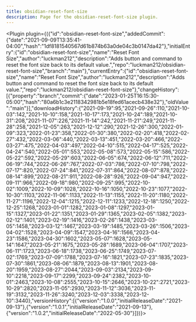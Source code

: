 ---
title: obsidian-reset-font-size
description: Page for the obsidian-reset-font-size plugin.
---


<Plugin plugin={({"id":"obsidian-reset-font-size","addedCommit":{"date":"2021-09-09T13:35:41-04:00","hash":"1df8181540567d61b874b63a0de04c3b0147da42"},"initialEntry":{"id":"obsidian-reset-font-size","name":"Reset Font Size","author":"luckman212","description":"Adds button and command to reset the font size back to its default value.","repo":"luckman212/obsidian-reset-font-size","branch":"main"},"currentEntry":{"id":"obsidian-reset-font-size","name":"Reset Font Size","author":"luckman212","description":"Adds button and command to reset the font size back to its default value.","repo":"luckman212/obsidian-reset-font-size"},"changeHistory":[{"property":"branch","commit":{"date":"2023-01-25T16:15:30-05:00","hash":"80a6b1c3e2118342981b5e18fed61acecb438e32"},"oldValue":"main"}],"downloadHistory":{"2021-09-19":95,"2021-09-26":110,"2021-10-03":142,"2021-10-10":158,"2021-10-17":173,"2021-10-24":189,"2021-10-31":208,"2021-11-07":226,"2021-11-14":242,"2021-11-21":249,"2021-11-28":258,"2021-12-05":263,"2021-12-12":290,"2021-12-26":300,"2022-01-09":323,"2022-01-23":358,"2022-01-30":380,"2022-02-20":418,"2022-02-27":432,"2022-03-06":440,"2022-03-13":451,"2022-03-20":466,"2022-03-27":475,"2022-04-03":497,"2022-04-10":515,"2022-04-17":525,"2022-04-24":540,"2022-05-01":553,"2022-05-08":573,"2022-05-15":586,"2022-05-22":592,"2022-05-29":603,"2022-06-05":674,"2022-06-12":711,"2022-06-19":744,"2022-06-26":767,"2022-07-03":786,"2022-07-10":798,"2022-07-17":820,"2022-07-24":841,"2022-07-31":864,"2022-08-07":878,"2022-08-14":899,"2022-08-21":911,"2022-08-28":926,"2022-09-04":947,"2022-09-11":966,"2022-09-18":980,"2022-09-25":995,"2022-10-02":1009,"2022-10-09":1028,"2022-10-16":1050,"2022-10-23":1077,"2022-10-30":1103,"2022-11-06":1133,"2022-11-13":1155,"2022-11-20":1180,"2022-11-27":1196,"2022-12-04":1215,"2022-12-11":1233,"2022-12-18":1250,"2022-12-25":1268,"2023-01-01":1282,"2023-01-08":1297,"2023-01-15":1327,"2023-01-22":1351,"2023-01-29":1365,"2023-02-05":1382,"2023-02-12":1401,"2023-02-19":1416,"2023-02-26":1438,"2023-03-05":1458,"2023-03-12":1467,"2023-03-19":1485,"2023-03-26":1506,"2023-04-02":1528,"2023-04-09":1547,"2023-04-16":1566,"2023-04-23":1586,"2023-04-30":1602,"2023-05-07":1628,"2023-05-14":1647,"2023-05-21":1675,"2023-05-28":1689,"2023-06-04":1707,"2023-06-11":1723,"2023-06-18":1738,"2023-06-25":1749,"2023-07-02":1769,"2023-07-09":1788,"2023-07-16":1821,"2023-07-23":1835,"2023-07-30":1861,"2023-08-06":1879,"2023-08-13":1901,"2023-08-20":1959,"2023-08-27":2044,"2023-09-03":2134,"2023-09-10":2218,"2023-09-17":2299,"2023-09-24":2382,"2023-10-01":2463,"2023-10-08":2555,"2023-10-15":2646,"2023-10-22":2721,"2023-10-29":2820,"2023-11-05":2930,"2023-11-12":3036,"2023-11-19":3132,"2023-11-26":3240,"2023-12-03":3338,"2023-12-10":3440},"versionHistory":[{"version":"1.0.0","initialReleaseDate":"2021-09-13"},{"version":"1.0.1","initialReleaseDate":"2021-09-13"},{"version":"1.0.2","initialReleaseDate":"2022-05-30"}]})}></Plugin>